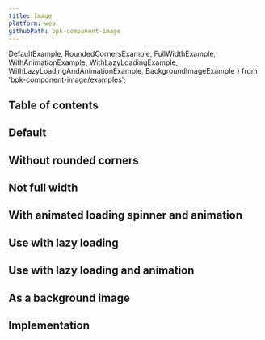 ```yaml
---
title: Image
platform: web
githubPath: bpk-component-image
---
```




  DefaultExample,
  RoundedCornersExample,
  FullWidthExample,
  WithAnimationExample,
  WithLazyLoadingExample,
  WithLazyLoadingAndAnimationExample,
  BackgroundImageExample
} from 'bpk-component-image/examples';

## Table of contents

## Default

<PresentationBlock>
  <FullWidthExample />
</PresentationBlock>

## Without rounded corners

<PresentationBlock>
  <RoundedCornersExample />
</PresentationBlock>

## Not full width

<PresentationBlock>
  <DefaultExample />
</PresentationBlock>

## With animated loading spinner and animation

<PresentationBlock>
  <WithAnimationExample />
</PresentationBlock>

## Use with lazy loading

<PresentationBlock>
  <WithLazyLoadingExample />
</PresentationBlock>

## Use with lazy loading and animation

<PresentationBlock>
  <WithLazyLoadingAndAnimationExample />
</PresentationBlock>

## As a background image

<PresentationBlock>
  <BackgroundImageExample />
</PresentationBlock>

## Implementation

<Readme />
